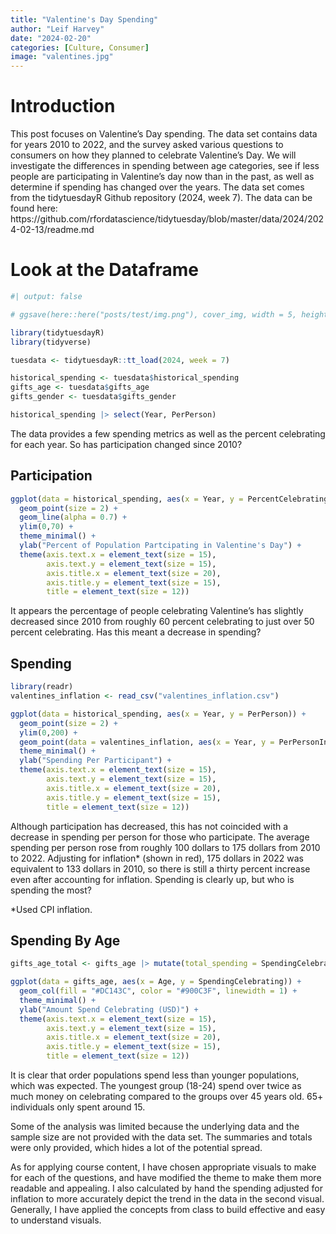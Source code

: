 ```yaml
---
title: "Valentine's Day Spending"
author: "Leif Harvey"
date: "2024-02-20"
categories: [Culture, Consumer]
image: "valentines.jpg"
---
```


# Introduction

This post focuses on Valentine's Day spending. The data set contains data for years 2010 to 2022, and the survey asked various questions to consumers on how they planned to celebrate Valentine's Day. We will investigate the differences in spending between age categories, see if less people are participating in Valentine's day now than in the past, as well as determine if spending has changed over the years. The data set comes from the tidytuesdayR Github repository (2024, week 7). The data can be found here: https://github.com/rfordatascience/tidytuesday/blob/master/data/2024/2024-02-13/readme.md

# Look at the Dataframe
```r
#| output: false

# ggsave(here::here("posts/test/img.png"), cover_img, width = 5, height = 4)

library(tidytuesdayR)
library(tidyverse)

tuesdata <- tidytuesdayR::tt_load(2024, week = 7)

historical_spending <- tuesdata$historical_spending
gifts_age <- tuesdata$gifts_age
gifts_gender <- tuesdata$gifts_gender
```

```r
historical_spending |> select(Year, PerPerson)
```

The data provides a few spending metrics as well as the percent celebrating for each year. So has participation changed since 2010?

## Participation
```r


ggplot(data = historical_spending, aes(x = Year, y = PercentCelebrating)) + 
  geom_point(size = 2) + 
  geom_line(alpha = 0.7) + 
  ylim(0,70) + 
  theme_minimal() +
  ylab("Percent of Population Partcipating in Valentine's Day") +
  theme(axis.text.x = element_text(size = 15),
        axis.text.y = element_text(size = 15),
        axis.title.x = element_text(size = 20),
        axis.title.y = element_text(size = 15),
        title = element_text(size = 12))
```

It appears the percentage of people celebrating Valentine's has slightly decreased since 2010 from roughly 60 percent celebrating to just over 50 percent celebrating. Has this meant a decrease in spending?

## Spending
```r
library(readr)
valentines_inflation <- read_csv("valentines_inflation.csv")

ggplot(data = historical_spending, aes(x = Year, y = PerPerson)) + 
  geom_point(size = 2) + 
  ylim(0,200) + 
  geom_point(data = valentines_inflation, aes(x = Year, y = PerPersonInflation), color = "red", size = 2) + 
  theme_minimal() +
  ylab("Spending Per Participant") +
  theme(axis.text.x = element_text(size = 15),
        axis.text.y = element_text(size = 15),
        axis.title.x = element_text(size = 20),
        axis.title.y = element_text(size = 15),
        title = element_text(size = 12))
```

Although participation has decreased, this has not coincided with a decrease in spending per person for those who participate. The average spending per person rose from roughly 100 dollars to 175 dollars from 2010 to 2022. Adjusting for inflation* (shown in red), 175 dollars in 2022 was equivalent to 133 dollars in 2010, so there is still a thirty percent increase even after accounting for inflation. Spending is clearly up, but who is spending the most?

*Used CPI inflation.

## Spending By Age
```r
gifts_age_total <- gifts_age |> mutate(total_spending = SpendingCelebrating + Candy + Flowers + Jewelry + GreetingCards + EveningOut + Clothing + GiftCards)

ggplot(data = gifts_age, aes(x = Age, y = SpendingCelebrating)) + 
  geom_col(fill = "#DC143C", color = "#900C3F", linewidth = 1) + 
  theme_minimal() +
  ylab("Amount Spend Celebrating (USD)") +
  theme(axis.text.x = element_text(size = 15),
        axis.text.y = element_text(size = 15),
        axis.title.x = element_text(size = 20),
        axis.title.y = element_text(size = 15),
        title = element_text(size = 12))
```

It is clear that order populations spend less than younger populations, which was expected. The youngest group (18-24) spend over twice as much money on celebrating compared to the groups over 45 years old. 65+ individuals only spent around 15.

Some of the analysis was limited because the underlying data and the sample size are not provided with the data set. The summaries and totals were only provided, which hides a lot of the potential spread.

As for applying course content, I have chosen appropriate visuals to make for each of the questions, and have modified the theme to make them more readable and appealing. I also calculated by hand the spending adjusted for inflation to more accurately depict the trend in the data in the second visual. Generally, I have applied the concepts from class to build effective and easy to understand visuals.








